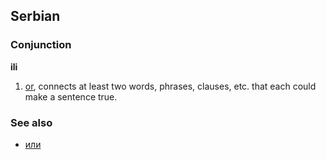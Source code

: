== Serbian ==

=== Conjunction ===

'''ili'''

# [[or]], connects at least two words, phrases, clauses, etc. that each could make a sentence true.

=== See also ===

* [[или]]